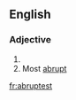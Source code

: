 ==English==

===Adjective===
{{head|en|adjective superlative form}}

# {{en-superlative of|abrupt}}
# Most [[abrupt]]

[[fr:abruptest]]